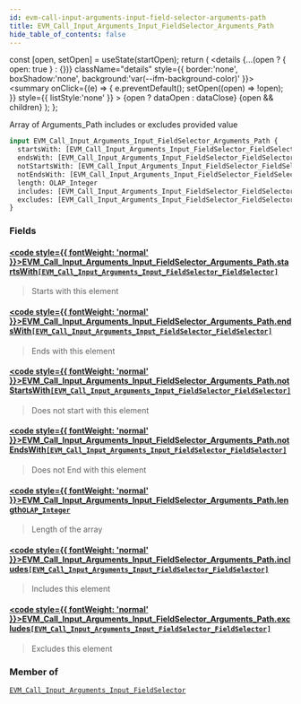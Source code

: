 ```yaml
---
id: evm-call-input-arguments-input-field-selector-arguments-path
title: EVM_Call_Input_Arguments_Input_FieldSelector_Arguments_Path
hide_table_of_contents: false
---
```







  const [open, setOpen] = useState(startOpen);
  return (
    <details {...(open ? { open: true } : {})} className="details" style={{ border:'none', boxShadow:'none', background:'var(--ifm-background-color)' }}>
      <summary
        onClick={(e) => {
          e.preventDefault();
          setOpen((open) => !open);
        }}
        style={{ listStyle:'none' }}
      >
      {open ? dataOpen : dataClose}
      </summary>
      {open && children}
    </details>
  );
};




Array of Arguments_Path includes or excludes provided value


```graphql
input EVM_Call_Input_Arguments_Input_FieldSelector_Arguments_Path {
  startsWith: [EVM_Call_Input_Arguments_Input_FieldSelector_FieldSelector]
  endsWith: [EVM_Call_Input_Arguments_Input_FieldSelector_FieldSelector]
  notStartsWith: [EVM_Call_Input_Arguments_Input_FieldSelector_FieldSelector]
  notEndsWith: [EVM_Call_Input_Arguments_Input_FieldSelector_FieldSelector]
  length: OLAP_Integer
  includes: [EVM_Call_Input_Arguments_Input_FieldSelector_FieldSelector]
  excludes: [EVM_Call_Input_Arguments_Input_FieldSelector_FieldSelector]
}
```




### Fields

#### [<code style={{ fontWeight: 'normal' }}>EVM_Call_Input_Arguments_Input_FieldSelector_Arguments_Path.<b>startsWith</b></code>](#)<Bullet />[`[EVM_Call_Input_Arguments_Input_FieldSelector_FieldSelector]`](/docs/graphql-reference/inputs/evm-call-input-arguments-input-field-selector-field-selector) <Badge class="secondary" text="list"/> <Badge class="secondary" text="input"/>
> Starts with this element
> 

#### [<code style={{ fontWeight: 'normal' }}>EVM_Call_Input_Arguments_Input_FieldSelector_Arguments_Path.<b>endsWith</b></code>](#)<Bullet />[`[EVM_Call_Input_Arguments_Input_FieldSelector_FieldSelector]`](/docs/graphql-reference/inputs/evm-call-input-arguments-input-field-selector-field-selector) <Badge class="secondary" text="list"/> <Badge class="secondary" text="input"/>
> Ends with this element
> 

#### [<code style={{ fontWeight: 'normal' }}>EVM_Call_Input_Arguments_Input_FieldSelector_Arguments_Path.<b>notStartsWith</b></code>](#)<Bullet />[`[EVM_Call_Input_Arguments_Input_FieldSelector_FieldSelector]`](/docs/graphql-reference/inputs/evm-call-input-arguments-input-field-selector-field-selector) <Badge class="secondary" text="list"/> <Badge class="secondary" text="input"/>
> Does not start with this element
> 

#### [<code style={{ fontWeight: 'normal' }}>EVM_Call_Input_Arguments_Input_FieldSelector_Arguments_Path.<b>notEndsWith</b></code>](#)<Bullet />[`[EVM_Call_Input_Arguments_Input_FieldSelector_FieldSelector]`](/docs/graphql-reference/inputs/evm-call-input-arguments-input-field-selector-field-selector) <Badge class="secondary" text="list"/> <Badge class="secondary" text="input"/>
> Does not End with this element
> 

#### [<code style={{ fontWeight: 'normal' }}>EVM_Call_Input_Arguments_Input_FieldSelector_Arguments_Path.<b>length</b></code>](#)<Bullet />[`OLAP_Integer`](/docs/graphql-reference/inputs/olap-integer) <Badge class="secondary" text="input"/>
> Length of the array
> 

#### [<code style={{ fontWeight: 'normal' }}>EVM_Call_Input_Arguments_Input_FieldSelector_Arguments_Path.<b>includes</b></code>](#)<Bullet />[`[EVM_Call_Input_Arguments_Input_FieldSelector_FieldSelector]`](/docs/graphql-reference/inputs/evm-call-input-arguments-input-field-selector-field-selector) <Badge class="secondary" text="list"/> <Badge class="secondary" text="input"/>
> Includes this element
> 

#### [<code style={{ fontWeight: 'normal' }}>EVM_Call_Input_Arguments_Input_FieldSelector_Arguments_Path.<b>excludes</b></code>](#)<Bullet />[`[EVM_Call_Input_Arguments_Input_FieldSelector_FieldSelector]`](/docs/graphql-reference/inputs/evm-call-input-arguments-input-field-selector-field-selector) <Badge class="secondary" text="list"/> <Badge class="secondary" text="input"/>
> Excludes this element
> 



### Member of

[`EVM_Call_Input_Arguments_Input_FieldSelector`](/docs/graphql-reference/inputs/evm-call-input-arguments-input-field-selector)  <Badge class="secondary" text="input"/>

